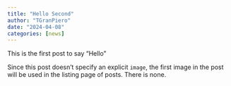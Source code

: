 ```yaml
---
title: "Hello Second"
author: "TGranPiero"
date: "2024-04-08"
categories: [news]
---
```


This is the first post to say "Hello"

Since this post doesn't specify an explicit `image`, the first image in the post will be used in the listing page of posts. There is none.
